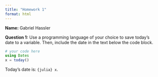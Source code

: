 ```yaml
---
title: "Homework 1"
format: html
---
```


__Name:__ Gabriel Hassler


__Question 1:__ Use a programming language of your choice to save today's date to a variable.
Then, include the date in the text below the code block.

```julia
# your code here
using Dates
x = today()
```

Today's date is: `{julia} x`.
